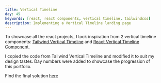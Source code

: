 ```yaml
---
title: Vertical Timeline
day: 45
keywords: [react, react components, vertical timeline, tailwindcss]
description: Implementing a Vertical Timeline landing page
---
```

To showcase all the react projects, I took inspiration from 2 vertical timeline components: [Tailwind Vertical Timeline](https://tailwindcomponents.com/component/vertical-timeline) and [React Vertical Timeline Component](https://www.npmjs.com/package/react-vertical-timeline-component).

I copied the code from Tailwind Vertical Timeline and modified it to suit my design tastes. Day numbers were added to showcase the progression of this portfolio.

Find the final solution [here](/general/verticaltimeline)